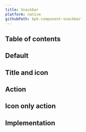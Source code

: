 ```yaml
---
title: Snackbar
platform: native
githubPath: bpk-component-snackbar
---
```





## Table of contents

## Default

<NativeComponentScreenshots
  iOS={iosSnackbarDefault}
  iOSAltText="iOS snackbar component"
  android={androidSnackbarDefault}
  androidAltText="Android snackbar component" />

## Title and icon

<NativeComponentScreenshots
  iOS={iosSnackbarTitleIcon}
  iOSAltText="iOS snackbar with title and icon"
  android={androidSnackbarTitleIcon}
  androidAltText="Android snackbar with title and icon" />

## Action

<NativeComponentScreenshots
  iOS={iosSnackbarAction}
  iOSAltText="iOS snackbar with text action"
  android={androidSnackbarAction}
  androidAltText="Android snackbar with text action" />

## Icon only action

<NativeComponentScreenshots
  iOS={iosSnackbarIconAction}
  iOSAltText="iOS snackbar with icon only action"
  android={androidSnackbarIconAction}
  androidAltText="Android snackbar with icon only action" />

## Implementation

<Readme />
